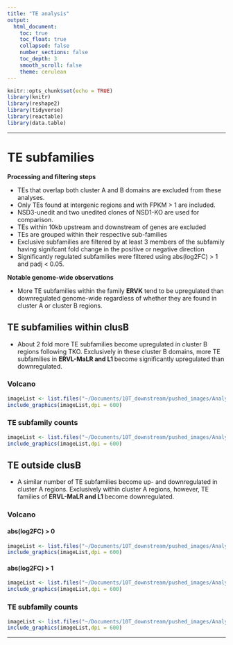 ```yaml
---
title: "TE analysis"
output:
  html_document:
    toc: true
    toc_float: true
    collapsed: false
    number_sections: false
    toc_depth: 3
    smooth_scroll: false
    theme: cerulean
---
```


```r
knitr::opts_chunk$set(echo = TRUE)
library(knitr)
library(reshape2)
library(tidyverse)
library(reactable)
library(data.table)
```

---

# TE subfamilies {.tabset}

<b> Processing and filtering steps </b>
<ul>
  <li> TEs that overlap both cluster A and B domains are excluded from these analyses.</li>
  <li> Only TEs found at intergenic regions and with FPKM > 1 are included.</li>
  <li> NSD3-unedit and two unedited clones of NSD1-KO are used for comparison.</li>
  <li> TEs within 10kb upstream and downstream of genes are excluded </li>
  <li> TEs are grouped within their respective sub-families </li>
  <li> Exclusive subfamilies are filtered by at least 3 members of the subfamily having signifcant fold change in the positive or negative direction </li>
  <li>Significantly regulated subfamilies were filtered using abs(log2FC) > 1 and padj < 0.05. </li>
</ul>

<b> Notable genome-wide observations </b>
<ul>
  <li>More TE subfamilies within the family <b>ERVK</b> tend to be upregulated than downregulated genome-wide regardless of whether they are found in cluster A or cluster B regions.</li>
</ul>

## TE subfamilies within clusB {.tabset}

<ul>
  <li>About 2 fold more TE subfamilies become upregulated in cluster B regions following TKO. Exclusively in these cluster B domains, more TE subfamilies in <b> ERVL-MaLR and L1 </b> become significantly upregulated than downregulated.</li>
</ul>

### Volcano
```r
imageList <- list.files("~/Documents/10T_downstream/pushed_images/Analyzing_K9me3_loss/TE_expression/within_clusB/volcano/TE_subfamilies", pattern= "*.png", full.names=T)
include_graphics(imageList,dpi = 600)
```

### TE subfamily counts
```r
imageList <- list.files("~/Documents/10T_downstream/pushed_images/Analyzing_K9me3_loss/TE_expression/within_clusB/subfamily_counts", pattern= "*.png", full.names=T)
include_graphics(imageList,dpi = 600)
```

## TE outside clusB {.tabset}

<ul>
  <li>A similar number of TE subfamilies become up- and downregulated in cluster A regions. Exclusively within cluster A regions, however, TE families of <b> ERVL-MaLR and L1 </b> become downregulated. </li>
</ul>

### Volcano {.tabset}

#### abs(log2FC) > 0
```r
imageList <- list.files("~/Documents/10T_downstream/pushed_images/Analyzing_K9me3_loss/TE_expression/outside_clusB/volcano/TE_subfamily/logFC_0", pattern= "*.png", full.names=T)
include_graphics(imageList,dpi = 600)
```

#### abs(log2FC) > 1
```r
imageList <- list.files("~/Documents/10T_downstream/pushed_images/Analyzing_K9me3_loss/TE_expression/outside_clusB/volcano/TE_subfamily/logFC_1", pattern= "*.png", full.names=T)
include_graphics(imageList,dpi = 600)
```

### TE subfamily counts
```r
imageList <- list.files("~/Documents/10T_downstream/pushed_images/Analyzing_K9me3_loss/TE_expression/outside_clusB/TE_subfamily_counts", pattern= "*.png", full.names=T)
include_graphics(imageList,dpi = 600)
```

---
